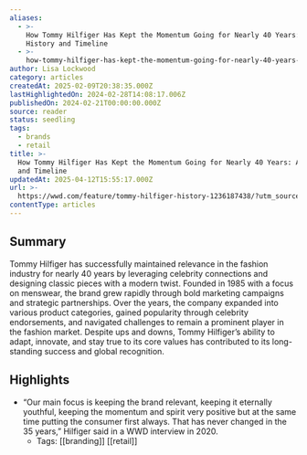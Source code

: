 ```yaml
---
aliases:
  - >-
    How Tommy Hilfiger Has Kept the Momentum Going for Nearly 40 Years: A
    History and Timeline
  - >-
    how-tommy-hilfiger-has-kept-the-momentum-going-for-nearly-40-years-a-history-and-timeline
author: Lisa Lockwood
category: articles
createdAt: 2025-02-09T20:38:35.000Z
lastHighlightedOn: 2024-02-28T14:08:17.006Z
publishedOn: 2024-02-21T00:00:00.000Z
source: reader
status: seedling
tags:
  - brands
  - retail
title: >-
  How Tommy Hilfiger Has Kept the Momentum Going for Nearly 40 Years: A History
  and Timeline
updatedAt: 2025-04-12T15:55:17.000Z
url: >-
  https://wwd.com/feature/tommy-hilfiger-history-1236187438/?utm_source=Sailthru&utm_medium=email&utm_campaign=Newsletter%20Weekly%20Roundup:%20Retail%20Dive:%20Daily%20Dive%2002-24-2024&utm_term=Retail%20Dive%20Weekender
contentType: articles
---
```

## Summary

Tommy Hilfiger has successfully maintained relevance in the fashion industry for nearly 40 years by leveraging celebrity connections and designing classic pieces with a modern twist. Founded in 1985 with a focus on menswear, the brand grew rapidly through bold marketing campaigns and strategic partnerships. Over the years, the company expanded into various product categories, gained popularity through celebrity endorsements, and navigated challenges to remain a prominent player in the fashion market. Despite ups and downs, Tommy Hilfiger’s ability to adapt, innovate, and stay true to its core values has contributed to its long-standing success and global recognition.

## Highlights

- “Our main focus is keeping the brand relevant, keeping it eternally youthful, keeping the momentum and spirit very positive but at the same time putting the consumer first always. That has never changed in the 35 years,” Hilfiger said in a WWD interview in 2020.
    - Tags: [[branding]] [[retail]]
